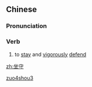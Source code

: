 ==Chinese==
{{zh-forms}}

===Pronunciation===
{{zh-pron
|m=zuòshǒu
|cat=v
}}

===Verb===
{{zh-verb}}

# {{lb|zh|literary}} to [[stay]] and [[vigorously]] [[defend]]

[[Category:Mandarin literary terms|zuo4shou3]]

[[zh:坐守]]